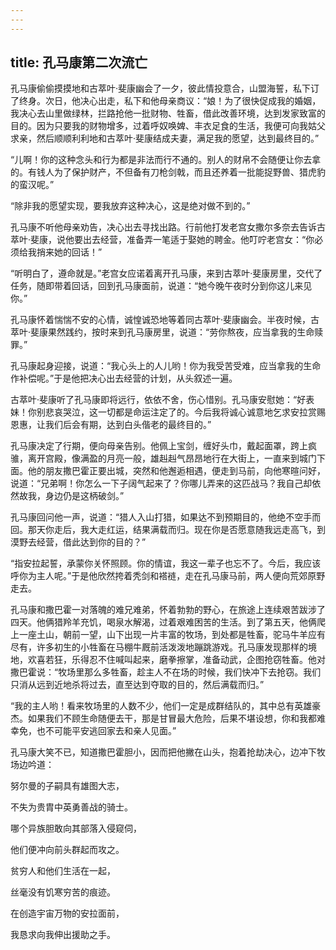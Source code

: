 ```yaml
---
---
---
```

title: 孔马康第二次流亡
---




孔马康偷偷摸摸地和古萃叶·斐康幽会了一夕，彼此情投意合，山盟海誓，私下订了终身。次日，他决心出走，私下和他母亲商议：“娘！为了很快促成我的婚姻，我决心去山里做绿林，拦路抢他一批财物、牲畜，借此改善环境，达到发家致富的目的。因为只要我的财物增多，过着呼奴唤婢、丰衣足食的生活，我便可向我姑父求亲，然后顺顺利利地和古萃叶·斐康结成夫妻，满足我的愿望，达到最终目的。”

“儿啊！你的这种念头和行为都是非法而行不通的。别人的财帛不会随便让你去拿的。有钱人为了保护财产，不但备有刀枪剑戟，而且还养着一批能捉野兽、猎虎豹的蛮汉呢。”

“除非我的愿望实现，要我放弃这种决心，这是绝对做不到的。”

孔马康不听他母亲劝告，决心出去寻找出路。行前他打发老宫女撒尔多奈去告诉古萃叶·斐康，说他要出去经营，准备弄一笔适于娶她的聘金。他叮咛老宫女：“你必须给我捎来她的回话！”

“听明白了，遵命就是。”老宫女应诺着离开孔马康，来到古萃叶·斐康房里，交代了任务，随即带着回话，回到孔马康面前，说道：“她今晚午夜时分到你这儿来见你。”

孔马康怀着惴惴不安的心情，诚惶诚恐地等着同古萃叶·斐康幽会。半夜时候，古萃叶·斐康果然践约，按时来到孔马康房里，说道：“劳你熬夜，应当拿我的生命赎罪。”

孔马康起身迎接，说道：“我心头上的人儿哟！你为我受苦受难，应当拿我的生命作补偿呢。”于是他把决心出去经营的计划，从头叙述一遍。

古萃叶·斐康听了孔马康即将远行，依依不舍，伤心惜别。孔马康安慰她：“好表妹！你别悲哀哭泣，这一切都是命运注定了的。今后我将诚心诚意地乞求安拉赏赐恩惠，让我们后会有期，达到白头偕老的最终目的。”

孔马康决定了行期，便向母亲告别。他佩上宝剑，缠好头巾，戴起面罩，跨上疯骓，离开宫殿，像满盈的月亮一般，雄赳赳气昂昂地行在大街上，一直来到城门下面。他的朋友撒巴霍正要出城，突然和他邂逅相遇，便走到马前，向他寒暄问好，说道：“兄弟啊！你怎么一下子阔气起来了？你哪儿弄来的这匹战马？我自己却依然故我，身边仍是这柄破剑。”

孔马康回问他一声，说道：“猎人入山打猎，如果达不到预期目的，他绝不空手而回。那天你走后，我大走红运，结果满载而归。现在你是否愿意随我远走高飞，到漠野去经营，借此达到你的目的？”

“指安拉起誓，承蒙你关怀照顾。你的情谊，我这一辈子也忘不了。今后，我应该呼你为主人呢。”于是他欣然挎着秃剑和褡裢，走在孔马康马前，两人便向荒郊原野走去。

孔马康和撒巴霍一对落魄的难兄难弟，怀着勃勃的野心，在旅途上连续艰苦跋涉了四天。他俩猎羚羊充饥，喝泉水解渴，过着艰难困苦的生活。到了第五天，他俩爬上一座土山，朝前一望，山下出现一片丰富的牧场，到处都是牲畜，驼马牛羊应有尽有，许多初生的小牲畜在马棚牛厩前活泼泼地蹦跳游戏。孔马康发现那样的境地，欢喜若狂，乐得忍不住喊叫起来，磨拳擦掌，准备动武，企图抢窃牲畜。他对撒巴霍说：“牧场里那么多牲畜，趁主人不在场的时候，我们快冲下去抢窃。我们只消从远到近地杀将过去，直至达到夺取的目的，然后满载而归。”

“我的主人哟！看来牧场里的人数不少，他们一定是成群结队的，其中总有英雄豪杰。如果我们不顾生命随便去干，那是甘冒最大危险，后果不堪设想，你和我都难幸免，也不可能平安逃回家去和亲人见面。”

孔马康大笑不已，知道撒巴霍胆小，因而把他撇在山头，抱着抢劫决心，边冲下牧场边吟道：

努尔曼的子嗣具有雄图大志，

不失为贵胄中英勇善战的骑士。

哪个异族胆敢向其部落入侵窥伺，

他们便冲向前头群起而攻之。

贫穷人和他们生活在一起，

丝毫没有饥寒穷苦的痕迹。

在创造宇宙万物的安拉面前，

我恳求向我伸出援助之手。